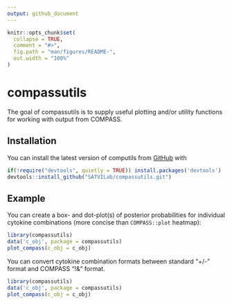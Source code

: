 ```yaml
---
output: github_document
---
```


<!-- README.md is generated from README.Rmd. Please edit that file -->

```r
knitr::opts_chunk$set(
  collapse = TRUE,
  comment = "#>",
  fig.path = "man/figures/README-",
  out.width = "100%"
)
```

# compassutils

<!-- badges: start -->
<!-- badges: end -->

The goal of compassutils is to supply useful plotting and/or utility functions for working with output from COMPASS. 

## Installation

You can install the latest version of computils from [GitHub](https://www.github.com) with 

```r
if(!require("devtools", quietly = TRUE)) install.packages('devtools')
devtools::install_github("SATVILab/compassutils.git")
```

## Example

You can create a box- and dot-plot(s) of posterior probabilities for individual cytokine combinations (more concise than `COMPASS::plot` heatmap):

```r
library(compassutils)
data('c_obj', package = compassutils)
plot_compass(c_obj = c_obj)
```

You can convert cytokine combination formats between standard "+/-" format and COMPASS "!&" format. 
```r
library(compassutils)
data('c_obj', package = compassutils)
plot_compass(c_obj = c_obj)
```

